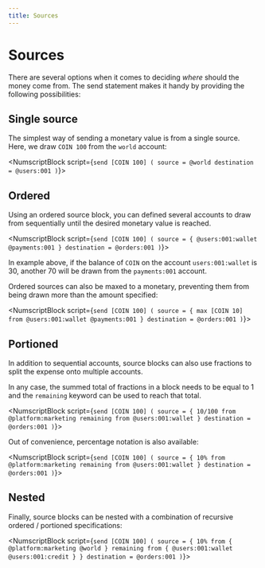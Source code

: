 ```yaml
---
title: Sources
---
```


# Sources
There are several options when it comes to deciding _where_ should the money come from. The send statement makes it handy by providing the following possibilities:

## Single source

The simplest way of sending a monetary value is from a single source. Here, we draw `COIN 100` from the `world` account:

<NumscriptBlock script={`send [COIN 100] (
  source = @world
  destination = @users:001
)`}></NumscriptBlock>

## Ordered

Using an ordered source block, you can defined several accounts to draw from sequentially until the desired monetary value is reached.

<NumscriptBlock script={`send [COIN 100] (
  source = {
    @users:001:wallet
    @payments:001
  }
  destination = @orders:001
)`}></NumscriptBlock>

In example above, if the balance of `COIN` on the account `users:001:wallet` is 30, another 70 will be drawn from the `payments:001` account.

Ordered sources can also be maxed to a monetary, preventing them from being drawn more than the amount specified:

<NumscriptBlock script={`send [COIN 100] (
  source = {
    max [COIN 10] from @users:001:wallet
    @payments:001
  }
  destination = @orders:001
)`}></NumscriptBlock>

## Portioned

In addition to sequential accounts, source blocks can also use fractions to split the expense onto multiple accounts.

In any case, the summed total of fractions in a block needs to be equal to 1 and the `remaining` keyword can be used to reach that total.

<NumscriptBlock script={`send [COIN 100] (
  source = {
    10/100 from @platform:marketing
    remaining from @users:001:wallet
  }
  destination = @orders:001
)`}></NumscriptBlock>

Out of convenience, percentage notation is also available:

<NumscriptBlock script={`send [COIN 100] (
  source = {
    10% from @platform:marketing
    remaining from @users:001:wallet
  }
  destination = @orders:001
)`}></NumscriptBlock>

## Nested

Finally, source blocks can be nested with a combination of recursive ordered / portioned specifications:

<NumscriptBlock script={`send [COIN 100] (
  source = {
    10% from {
      @platform:marketing
      @world
    }
    remaining from {
      @users:001:wallet
      @users:001:credit
    }
  }
  destination = @orders:001
)`}></NumscriptBlock>